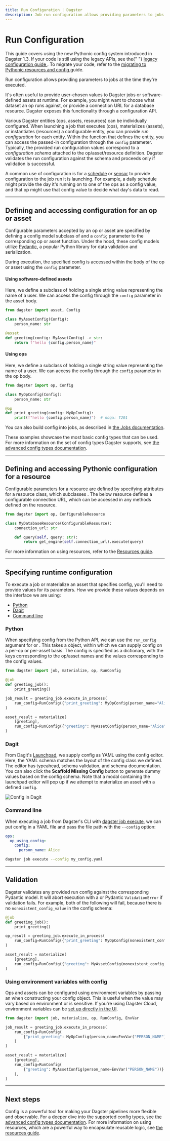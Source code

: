 ```yaml
---
title: Run Configuration | Dagster
description: Job run configuration allows providing parameters to jobs at the time they're executed.
---
```


# Run Configuration

<Note>
  This guide covers using the new Pythonic config system introduced in Dagster
  1.3. If your code is still using the legacy APIs, see the{" "}
  <a href="/concepts/configuration/config-schema-legacy">
    legacy configuration guide
  </a>
  . To migrate your code, refer to the <a href="/guides/dagster/migrating-to-pythonic-resources-and-config">
    migrating to Pythonic resources and config
  </a> guide.
</Note>

Run configuration allows providing parameters to jobs at the time they're executed.

It's often useful to provide user-chosen values to Dagster jobs or software-defined assets at runtime. For example, you might want to choose what dataset an op runs against, or provide a connection URL for a database resource. Dagster exposes this functionality through a configuration API.

Various Dagster entities (ops, assets, resources) can be individually configured. When launching a job that executes (ops), materializes (assets), or instantiates (resources) a configurable entity, you can provide _run configuration_ for each entity. Within the function that defines the entity, you can access the passed-in configuration through the `config` parameter. Typically, the provided run configuration values correspond to a _configuration schema_ attached to the op/asset/resource definition. Dagster validates the run configuration against the schema and proceeds only if validation is successful.

A common use of configuration is for a [schedule](/concepts/partitions-schedules-sensors/schedules) or [sensor](/concepts/partitions-schedules-sensors/schedules) to provide configuration to the job run it is launching. For example, a daily schedule might provide the day it's running on to one of the ops as a config value, and that op might use that config value to decide what day's data to read.

---

## Defining and accessing configuration for an op or asset

Configurable parameters accepted by an op or asset are specified by defining a config model subclass of <PyObject object="Config"/> and a `config` parameter to the corresponding op or asset function. Under the hood, these config models utilize [Pydantic](https://docs.pydantic.dev/), a popular Python library for data validation and serialization.

During execution, the specified config is accessed within the body of the op or asset using the `config` parameter.

<TabGroup persistentKey="assetsorops">
<TabItem name="Using software-defined-assets">

#### Using software-defined assets

Here, we define a subclass of <PyObject object="Config"/> holding a single string value representing the name of a user. We can access the config through the `config` parameter in the asset body.

```python file=/guides/dagster/pythonic_config/pythonic_config.py startafter=start_basic_asset_config endbefore=end_basic_asset_config dedent=4
from dagster import asset, Config

class MyAssetConfig(Config):
    person_name: str

@asset
def greeting(config: MyAssetConfig) -> str:
    return f"hello {config.person_name}"
```

</TabItem>
<TabItem name="Using ops and jobs">

#### Using ops

Here, we define a subclass of <PyObject object="Config"/> holding a single string value representing the name of a user. We can access the config through the `config` parameter in the op body.

```python file=/guides/dagster/pythonic_config/pythonic_config.py startafter=start_basic_op_config endbefore=end_basic_op_config dedent=4
from dagster import op, Config

class MyOpConfig(Config):
    person_name: str

@op
def print_greeting(config: MyOpConfig):
    print(f"hello {config.person_name}")  # noqa: T201
```

You can also build config into jobs, as described in [the Jobs documentation](/concepts/ops-jobs-graphs/jobs#configuring-jobs).

</TabItem>
</TabGroup>

These examples showcase the most basic config types that can be used. For more information on the set of config types Dagster supports, see [the advanced config types documentation](/concepts/configuration/advanced-config-types).

---

## Defining and accessing Pythonic configuration for a resource

Configurable parameters for a resource are defined by specifying attributes for a resource class, which subclasses <PyObject object="ConfigurableResource"/>. The below resource defines a configurable connection URL, which can be accessed in any methods defined on the resource.

```python file=/guides/dagster/pythonic_config/pythonic_config.py startafter=start_basic_resource_config endbefore=end_basic_resource_config dedent=4
from dagster import op, ConfigurableResource

class MyDatabaseResource(ConfigurableResource):
    connection_url: str

    def query(self, query: str):
        return get_engine(self.connection_url).execute(query)
```

For more information on using resources, refer to the [Resources guide](/concepts/resources).

---

## Specifying runtime configuration

To execute a job or materialize an asset that specifies config, you'll need to provide values for its parameters. How we provide these values depends on the interface we are using:

- [Python](#python)
- [Dagit](#dagit)
- [Command line](#command-line)

<TabGroup persistentKey="configtype">
<TabItem name="Python">

### Python

When specifying config from the Python API, we can use the `run_config` argument for <PyObject object="JobDefinition" method="execute_in_process"/> or <PyObject object="materialize"/>. This takes a <PyObject object="RunConfig"/> object, within which we can supply config on a per-op or per-asset basis. The config is specified as a dictionary, with the keys corresponding to the op/asset names and the values corresponding to the config values.

```python file=/guides/dagster/pythonic_config/pythonic_config.py startafter=start_execute_with_config endbefore=end_execute_with_config dedent=4
from dagster import job, materialize, op, RunConfig

@job
def greeting_job():
    print_greeting()

job_result = greeting_job.execute_in_process(
    run_config=RunConfig({"print_greeting": MyOpConfig(person_name="Alice")})
)

asset_result = materialize(
    [greeting],
    run_config=RunConfig({"greeting": MyAssetConfig(person_name="Alice")}),
)
```

</TabItem>
<TabItem name="Dagit">

### Dagit

From Dagit's [Launchpad](/concepts/dagit/dagit#launchpad-tab), we supply config as YAML using the config editor. Here, the YAML schema matches the layout of the config class we defined. The editor has typeahead, schema validation, and schema documentation. You can also click the **Scaffold Missing Config** button to generate dummy values based on the config schema. Note that a modal containing the launchpad editor will pop up if we attempt to materialize an asset with a defined `config`.

<Image
alt="Config in Dagit"
src="/images/concepts/config-dagit.png"
width={3808}
height={2414}
/>

</TabItem>
<TabItem name="Command line">

### Command line

When executing a job from Dagster's CLI with [dagster job execute](/\_apidocs/cli#dagster-job-execute), we can put config in a YAML file and pass the file path with the `--config` option:

```YAML file=/concepts/configuration/good.yaml
ops:
  op_using_config:
    config:
      person_name: Alice
```

```bash
dagster job execute --config my_config.yaml
```

</TabItem>
</TabGroup>

---

## Validation

Dagster validates any provided run config against the corresponding Pydantic model. It will abort execution with a <PyObject object="DagsterInvalidConfigError"/> or Pydantic `ValidationError` if validation fails. For example, both of the following will fail, because there is no `nonexistent_config_value` in the config schema:

```python file=/guides/dagster/pythonic_config/pythonic_config.py startafter=start_execute_with_bad_config endbefore=end_execute_with_bad_config dedent=4
@job
def greeting_job():
    print_greeting()

op_result = greeting_job.execute_in_process(
    run_config=RunConfig({"print_greeting": MyOpConfig(nonexistent_config_value=1)}),
)

asset_result = materialize(
    [greeting],
    run_config=RunConfig({"greeting": MyAssetConfig(nonexistent_config_value=1)}),
)
```

### Using environment variables with config

Ops and assets can be configured using environment variables by passing an <PyObject object="EnvVar" /> when constructing your config object. This is useful when the value may vary based on environment or is sensitive. If you're using Dagster Cloud, environment variables can be [set up directly in the UI](/guides/dagster/using-environment-variables-and-secrets).

```python file=/guides/dagster/pythonic_config/pythonic_config.py startafter=start_execute_with_config_envvar endbefore=end_execute_with_config_envvar dedent=4
from dagster import job, materialize, op, RunConfig, EnvVar

job_result = greeting_job.execute_in_process(
    run_config=RunConfig(
        {"print_greeting": MyOpConfig(person_name=EnvVar("PERSON_NAME"))}
    )
)

asset_result = materialize(
    [greeting],
    run_config=RunConfig(
        {"greeting": MyAssetConfig(person_name=EnvVar("PERSON_NAME"))}
    ),
)
```

---

## Next steps

Config is a powerful tool for making your Dagster pipelines more flexible and observable. For a deeper dive into the supported config types, see [the advanced config types documentation](/concepts/configuration/advanced-config-types). For more information on using resources, which are a powerful way to encapsulate reusable logic, see [the resources guide](/concepts/resources).
